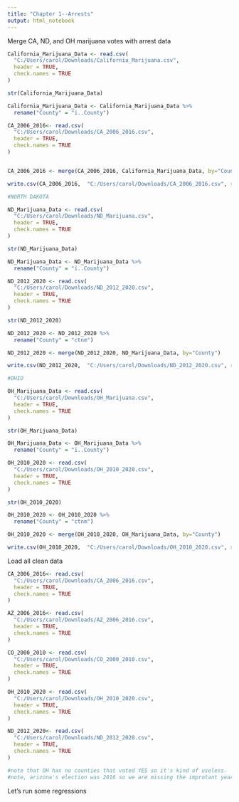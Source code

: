 ```yaml
---
title: "Chapter 1--Arrests"
output: html_notebook
---
```


Merge CA, ND, and OH marijuana votes with arrest data

```r


California_Marijuana_Data <- read.csv(
  "C:/Users/carol/Downloads/California_Marijuana.csv",
  header = TRUE,
  check.names = TRUE
)

str(California_Marijuana_Data)

California_Marijuana_Data <- California_Marijuana_Data %>%
  rename("County" = "ï..County")

CA_2006_2016<- read.csv(
  "C:/Users/carol/Downloads/CA_2006_2016.csv",
  header = TRUE,
  check.names = TRUE
)


CA_2006_2016 <- merge(CA_2006_2016, California_Marijuana_Data, by="County")

write.csv(CA_2006_2016,  "C:/Users/carol/Downloads/CA_2006_2016.csv", row.names=FALSE)

#NORTH DAKOTA 

ND_Marijuana_Data <- read.csv(
  "C:/Users/carol/Downloads/ND_Marijuana.csv",
  header = TRUE,
  check.names = TRUE
)

str(ND_Marijuana_Data)

ND_Marijuana_Data <- ND_Marijuana_Data %>%
  rename("County" = "ï..County")

ND_2012_2020 <- read.csv(
  "C:/Users/carol/Downloads/ND_2012_2020.csv",
  header = TRUE,
  check.names = TRUE
)

str(ND_2012_2020)

ND_2012_2020 <- ND_2012_2020 %>%
  rename("County" = "ctnm")

ND_2012_2020 <- merge(ND_2012_2020, ND_Marijuana_Data, by="County")

write.csv(ND_2012_2020,  "C:/Users/carol/Downloads/ND_2012_2020.csv", row.names=FALSE)

#OHIO

OH_Marijuana_Data <- read.csv(
  "C:/Users/carol/Downloads/OH_Marijuana.csv",
  header = TRUE,
  check.names = TRUE
)

str(OH_Marijuana_Data)

OH_Marijuana_Data <- OH_Marijuana_Data %>%
  rename("County" = "ï..County")

OH_2010_2020 <- read.csv(
  "C:/Users/carol/Downloads/OH_2010_2020.csv",
  header = TRUE,
  check.names = TRUE
)

str(OH_2010_2020)

OH_2010_2020 <- OH_2010_2020 %>%
  rename("County" = "ctnm")

OH_2010_2020 <- merge(OH_2010_2020, OH_Marijuana_Data, by="County")

write.csv(OH_2010_2020,  "C:/Users/carol/Downloads/OH_2010_2020.csv", row.names=FALSE)

```
Load all clean data

```r

CA_2006_2016<- read.csv(
  "C:/Users/carol/Downloads/CA_2006_2016.csv",
  header = TRUE,
  check.names = TRUE
)

AZ_2006_2016<- read.csv(
  "C:/Users/carol/Downloads/AZ_2006_2016.csv",
  header = TRUE,
  check.names = TRUE
)

CO_2000_2010 <- read.csv(
  "C:/Users/carol/Downloads/CO_2000_2010.csv",
  header = TRUE,
  check.names = TRUE
)

OH_2010_2020 <- read.csv(
  "C:/Users/carol/Downloads/OH_2010_2020.csv",
  header = TRUE,
  check.names = TRUE
)

ND_2012_2020<- read.csv(
  "C:/Users/carol/Downloads/ND_2012_2020.csv",
  header = TRUE,
  check.names = TRUE
)

#note that OH has no counties that voted YES so it's kind of useless. 
#note, arizona's election was 2016 so we are missing the improtant years to see a chnage. Email John

```

Let's run some regressions

```r

```

